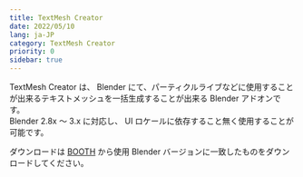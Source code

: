 ```yaml
---
title: TextMesh Creator
date: 2022/05/10
lang: ja-JP
category: TextMesh Creator
priority: 0
sidebar: true
---
```


TextMesh Creator は、 Blender にて、パーティクルライブなどに使用することが出来るテキストメッシュを一括生成することが出来る Blender アドオンです。  
Blender 2.8x ～ 3.x に対応し、 UI ロケールに依存すること無く使用することが可能です。

ダウンロードは [BOOTH](https://natsuneko-vrc.booth.pm/items/3853084) から使用 Blender バージョンに一致したものをダウンロードしてください。
